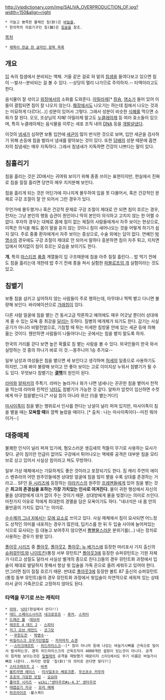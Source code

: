 http://vipdictionary.com/img/SALIVA_OVERPRODUCTION_OF.jpg?width=150&align=right
 * 가늘고 뾰족한 물체인 침(針)은 [[바늘]]을,
 * 한의학의 의료기구인 침(鍼)은 [[침술]]을 참조. 

[[목차]]

 * [[제목이 한글 한 글자인 항목 목록]]

== 개요 ==
[[입]] 속의 침샘에서 분비되는 액체. 거울 같은 걸로 혀 밑의 [[침샘]]을 들여다보고 있으면 침이 --발사--분비되는 걸 볼 수 있다. --상당히 멀리 나가므로 주의하자.-- 타액이라고도 한다.

음식물이 잘 섞이고 [[위]]장에서의 소화를 도와준다. [[아밀라제]][* [[칼슘]], [[염소]]가 들어 있어 이들이 결핍되면 침이 잘 나오지 않는다. [[췌장]]에서도 나오기는 하는데 침에서 나오는 것과는 미묘하게 다르다(...)] 성분이 있어서 그렇다. 그래서 성분이 비슷한 [[식혜]]를 먹으면 소화가 잘 된다. 오오, 조상님의 지혜! 아밀라제 말고도 [[누클레아제]] 등 여러 효소들이 있으며, 특히 누클레아제는 음식물을 이루는 세포 조직 내의 [[DNA]] 등을 [[개발살]]낸다.

이것의 [[냄새]]가 심하면 보통 입안에 [[세균]]이 많이 번식한 것으로 보며, 입안 세균을 검사하기 위해 손등에 침을 발라서 냄새를 맡아보는 것이 있다. 또한 [[담배]]의 성분 때문에 흡연자의 침냄새는 매우 지독하다. 그래서 침냄새가 지독하면 건강이 나쁘다는 말이 있다.

== 침흘리기 ==
침을 흘리는 것은 2D에서는 귀여워 보이기 위해 종종 쓰이는 표현이지만, 현실에서 진짜로 침을 질질 흘리면 당연히 매우 지저분해 보인다.

침을 흘리게 되는 것은 어딘가에 지나치게 몰두하여 입을 못 다물어서, 혹은 건강적인 문제로 구강 조절이 잘 안 되어서 그런 경우가 있다. 

무언가에 몰두했거나 혹은 건강적 문제로 구강 조절이 제대로 안 되면 침이 흐르는 경우, 전자는 그냥 본인의 행동 습관이 원인이니 딱히 본인이 의식하고 고치지 않는 한 어쩔 수 없다. 후자의 경우는 대체로 몸에 힘이 없는 체질의 사람들에게서 자주 보이는 현상으로, 이쪽은 의식을 해도 몸이 말을 듣지 않는 것이니 침이 새어나오는 것을 어떻게 하기가 쉽지 않다. 주로 중풍 환자에게서 자주 보이는 증상으로, 수술 외에는 답이 없다. 연예인 [[박명수]]의 경우에도 구강 조절이 제대로 안 되어서 말하다 흥분하면 침이 자주 튀고, 지치면 입에서 여지없이 침이 흐르는 모습을 보이기도 한다.

'''개''', 특히 [[마스티프]] [[품종]] 계열들이 입 구조때문에 침을 아주 질질 흘린다... 밥 먹기 전에도 침을 흘리는데 개한테 밥 주기 전에 종을 쳐서 실험한 [[파블로프의 개]] 실험이라는 것도 있고.
== 침뱉기 ==
보통 침을 삼키고 싶어하지 않는 사람들이 주로 행하는데, 아무데나 찍찍 뱉고 다니면 불량해 보인다. 바리에이션으로 [[가래]]침이 있다.

다른 사람 얼굴에 침을 뱉는 건 동서고금 막론하고 예의에도 매우 어긋날 뿐더러 상대에게 줄 수 있는 모욕 중 최강을 [http://newslibrary.naver.com/viewer/index.nhn?articleId=1997102100209112012&edtNo=45&printCount=1&publishDate=1997-10-21&officeId=00020&pageNo=12&printNo=23685&publishType=00010 달리는] 듯하다. 질병의 매개체가 되기도 한다. 감기는 사실 공기가 아니라 비말전염으로, 기침할 때 튀는 미세한 침방울 안에 있는 세균 등에 의해 옮는 것이다. 웬만하면 사람들이 나돌아다니는 곳에서는 침을 뱉지 말도록 하자. 

한국의 거리를 걷다 보면 높은 확률로 침 뱉는 사람을 볼 수 있다. 외국인들이 한국 와서 실망하는 것 중의 하나가 바로 이 것.--몽주니어 1승 추가요--

일부 남성과 여성들은 침을 뱉으면 세 보인다고 생각하며 [[허세]]의 일종으로 사용하기도 하지만, 그래 봐야 불량해 보이고 안 좋아 보이는 고로 이미지상 누워서 침뱉기가 될 수도 있다. 무엇보다 침뱉기는 '''[[결핵]]'''의 원인이 된다.

[[라마]]와 [[알파카]]의 주특기. 라마는 놀라거나 화가 나면 냄새나는 끈끈한 침을 뱉어서 천적을 막는데 라마와 친척인 [[낙타]]도 침뱉기가 가능한 것 같다. 알파카 암컷이 임신하면 수컷에게 마구 침을뱉는다.[* 사실 침이 아니라 위산 (!)을 뱉는거다!]

[[마사이족]]이 침을 뱉는 행위로서 인사를 한다는 낭설이 널리 퍼져 있지만, 마사이족이 침을 뱉을 때는 '''모욕할 때'''와 깜짝 놀랐을 때이다. [* 출처 : 나는 마사이족이다--미친 뭐야 이거--] 

== 대중매체 ==
불쾌한 인식이 널리 퍼져 있기에, 혐오스러운 생김새의 적들이 무기로 사용하는 묘사가 잦다. 굳이 침이란 언급이 없어도 구강에서 튀어나오는 액체류 공격은 대부분 침을 모티브로 상고 있어서 사실상 침이라고 쳐도 무방하다.

일부 가상 매체에서는 기묘하게도 좋은 것이라고 포장되기도 한다. 짐 캐리 주연의 에이스 벤츄라의 어떤 원주민들에겐 상대방 얼굴에 침을 많이 뱉을 수록 상대를 존경하는 거라고... SF인 [[듄 시리즈]]에 등장하는 [[아라키스]]의 원주민 [[프레멘]]들에게 있어 침을 뱉는 것은 '''최고의 존경심을 표하는 가장 가치있는 인사로 여겨진다.''' 물이 귀한 행성에서 자신의 물을 상대방에게 대가 없이 주는 것이기 때문. 상대방에게 물을 빚졌다는 의미로 쓰인다. 마찬가지 이유로 적에게 최대한의 경멸을 담은 모욕이기도 하다. "네녀석은 내 몸 안의 물만큼의 가치도 없다."는 의미로.

[[수수께끼 그녀 X]]에서는 [[모에 요소]]로 쓰이고 있다. 사실 매체에서 침이 묘사되면 어느정도 성적인 의미를 내포하는 경우가 많은데, 딥키스를 한 뒤 두 입술 사이에 늘어져있는 식으로 묘사되는 등 대놓고 보여주지 않으면서 [[뽕빨물]]스러운 분위기를(…) 내는 장치로 사용하는 경우가 왕왕 있다.

[[폴아웃 시리즈]] 중 [[폴아웃]], [[폴아웃2]], [[폴아웃: 뉴 베가스]]에 등장한 마리포사 기지 출신의 [[슈퍼뮤턴트]]와 [[나이트킨]](통칭 서부 뮤턴트[* [[폴아웃3]]에 등장한 슈퍼뮤턴트는 기원 자체가 다르고 성질도 달라서 사실상 별개의 종으로 친다.])들의 경우 뮤턴트화 과정에서 입술이 제대로 발달하지 못해서 항상 윗 입술을 가죽 끈으로 올려 세워두고 있어야 한다. 안그러면 침이 질질 흐르기 때문. 반대로 [[폴아웃3]]에 등장한 볼트 87 출신의 슈퍼뮤턴트(통칭 동부 뮤턴트)들의 경우 뮤턴트화 과정에서 윗입술이 자연적으로 세워져 있는 상태라서 굳이 가죽끈으로 고정하지 않아도 된다.


=== 타액을 무기로 쓰는 캐릭터 ===
 * [[라마]], [[낙타]](현실에서 쓴다!!)
 * [[데드 스페이스]]시리즈 [[네크로모프]] - [[퓨커]], [[스피터]]
 * [[드래곤 볼]] -[[데브라]]
 * [[레프트 4 데드 2]] - [[스피터]]
 * [[리그 오브 레전드]] - [[코그모]]
 * --[[무한도전]] - [[박명수]]--
 * [[바질리스크 코우가인법첩]] - [[카자마치 쇼겐]]
 * --[[스타크래프트]] - [[히드라리스크]]--[* 침이 아니라 등에 나있는 바늘가시뼈를 근육으로 밀어서 발사하는것. 괜히 히드라리스크의 근육조직이 4000개란 설정이 있는것이 아니다. 공격이 침처럼 보이는것은 [[일벌레]]의 공격을 재탕했기 때문이지 스타1에서도 무기 이름은 바늘가시뼈로 나온다...하지만 정말 '침(針)'의 의미로 쓴다면 맞다?!]
 * [[스타크래프트 2]] - [[바퀴]]
 * [[울트라맨 에이스]] - [[미사일초수 베로크론]], [[우신초수 카우라]]
 * [[죠죠의 기묘한 모험]] - [[요요마]]
 * [[폴아웃 시리즈]] - [[wiki:"센타우르#s-4.3" 센타우르]]
 * [[태엽감기 카규]] - [[모리 메메]]
 * [[하프라이프]] -불스쿼드

